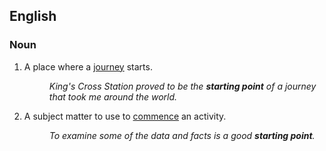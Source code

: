 ==English==

===Noun===
{{en-noun}}

#A place where a [[journey]] starts.
#:''King's Cross Station proved to be the '''starting point''' of a journey that took me around the world.''
#A subject matter to use to [[commence]] an activity.
#:''To examine some of the data and facts is a good '''starting point'''.''